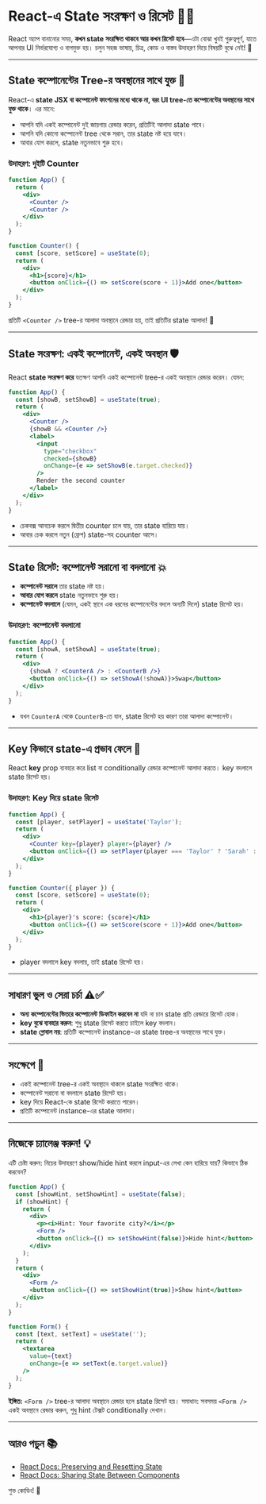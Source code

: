 # React-এ State সংরক্ষণ ও রিসেট 🧠🔄

React অ্যাপ বানানোর সময়, **কখন state সংরক্ষিত থাকবে আর কখন রিসেট হবে**—এটা বোঝা খুবই গুরুত্বপূর্ণ, যাতে আপনার UI নির্ভরযোগ্য ও বাগমুক্ত হয়। চলুন সহজ ভাষায়, চিত্র, কোড ও বাস্তব উদাহরণ দিয়ে বিষয়টি বুঝে নেই! 🚦

---

## State কম্পোনেন্টের Tree-র অবস্থানের সাথে যুক্ত 🌳

React-এ **state JSX বা কম্পোনেন্ট ফাংশনের মধ্যে থাকে না, বরং UI tree-তে কম্পোনেন্টের অবস্থানের সাথে যুক্ত থাকে**। এর মানে:

- আপনি যদি একই কম্পোনেন্ট দুই জায়গায় রেন্ডার করেন, প্রতিটিই আলাদা state পাবে।
- আপনি যদি কোনো কম্পোনেন্ট tree থেকে সরান, তার state নষ্ট হয়ে যাবে।
- আবার যোগ করলে, state নতুনভাবে শুরু হবে।

### উদাহরণ: দুইটি Counter

```jsx
function App() {
  return (
    <div>
      <Counter />
      <Counter />
    </div>
  );
}

function Counter() {
  const [score, setScore] = useState(0);
  return (
    <div>
      <h1>{score}</h1>
      <button onClick={() => setScore(score + 1)}>Add one</button>
    </div>
  );
}
```

প্রতিটি `<Counter />` tree-র আলাদা অবস্থানে রেন্ডার হয়, তাই প্রতিটির state আলাদা! 🧩

---

## State সংরক্ষণ: একই কম্পোনেন্ট, একই অবস্থান 🛡️

React **state সংরক্ষণ করে** যতক্ষণ আপনি একই কম্পোনেন্ট tree-র একই অবস্থানে রেন্ডার করেন। যেমন:

```jsx
function App() {
  const [showB, setShowB] = useState(true);
  return (
    <div>
      <Counter />
      {showB && <Counter />} 
      <label>
        <input
          type="checkbox"
          checked={showB}
          onChange={e => setShowB(e.target.checked)}
        />
        Render the second counter
      </label>
    </div>
  );
}
```

- চেকবক্স আনচেক করলে দ্বিতীয় counter চলে যায়, তার state হারিয়ে যায়।
- আবার চেক করলে নতুন (ফ্রেশ) state-সহ counter আসে।

---

## State রিসেট: কম্পোনেন্ট সরানো বা বদলানো 💥

- **কম্পোনেন্ট সরালে** তার state নষ্ট হয়।
- **আবার যোগ করলে** state নতুনভাবে শুরু হয়।
- **কম্পোনেন্ট বদলালে** (যেমন, একই স্থানে এক ধরনের কম্পোনেন্টের বদলে অন্যটি দিলে) state রিসেট হয়।

### উদাহরণ: কম্পোনেন্ট বদলানো

```jsx
function App() {
  const [showA, setShowA] = useState(true);
  return (
    <div>
      {showA ? <CounterA /> : <CounterB />}
      <button onClick={() => setShowA(!showA)}>Swap</button>
    </div>
  );
}
```

- যখন `CounterA` থেকে `CounterB`-তে যান, state রিসেট হয় কারণ তারা আলাদা কম্পোনেন্ট।

---

## Key কিভাবে state-এ প্রভাব ফেলে 🔑

React **key** prop ব্যবহার করে list বা conditionally রেন্ডার কম্পোনেন্ট আলাদা করতে। key বদলালে state রিসেট হয়।

### উদাহরণ: Key দিয়ে state রিসেট

```jsx
function App() {
  const [player, setPlayer] = useState('Taylor');
  return (
    <div>
      <Counter key={player} player={player} />
      <button onClick={() => setPlayer(player === 'Taylor' ? 'Sarah' : 'Taylor')}>Next player!</button>
    </div>
  );
}

function Counter({ player }) {
  const [score, setScore] = useState(0);
  return (
    <div>
      <h1>{player}'s score: {score}</h1>
      <button onClick={() => setScore(score + 1)}>Add one</button>
    </div>
  );
}
```

- player বদলালে key বদলায়, তাই state রিসেট হয়।

---

## সাধারণ ভুল ও সেরা চর্চা ⚠️✅

- **অন্য কম্পোনেন্টের ভিতরে কম্পোনেন্ট ডিফাইন করবেন না** যদি না চান state প্রতি রেন্ডারে রিসেট হোক।
- **key বুঝে ব্যবহার করুন**: শুধু state রিসেট করতে চাইলে key বদলান।
- **state গ্লোবাল নয়**: প্রতিটি কম্পোনেন্ট instance-এর state tree-র অবস্থানের সাথে যুক্ত।

---

## সংক্ষেপে 📝

- একই কম্পোনেন্ট tree-র একই অবস্থানে থাকলে state সংরক্ষিত থাকে।
- কম্পোনেন্ট সরানো বা বদলালে state রিসেট হয়।
- key দিয়ে React-কে state রিসেট করাতে পারেন।
- প্রতিটি কম্পোনেন্ট instance-এর state আলাদা।

---

## নিজেকে চ্যালেঞ্জ করুন! 💡

এটি চেষ্টা করুন: নিচের উদাহরণে show/hide hint করলে input-এর লেখা কেন হারিয়ে যায়? কিভাবে ঠিক করবেন?

```jsx
function App() {
  const [showHint, setShowHint] = useState(false);
  if (showHint) {
    return (
      <div>
        <p><i>Hint: Your favorite city?</i></p>
        <Form />
        <button onClick={() => setShowHint(false)}>Hide hint</button>
      </div>
    );
  }
  return (
    <div>
      <Form />
      <button onClick={() => setShowHint(true)}>Show hint</button>
    </div>
  );
}

function Form() {
  const [text, setText] = useState('');
  return (
    <textarea
      value={text}
      onChange={e => setText(e.target.value)}
    />
  );
}
```

**ইঙ্গিত:** `<Form />` tree-র আলাদা অবস্থানে রেন্ডার হলে state রিসেট হয়। সমাধান: সবসময় `<Form />` একই অবস্থানে রেন্ডার করুন, শুধু hint টেক্সট conditionally দেখান।

---

## আরও পড়ুন 📚
- [React Docs: Preserving and Resetting State](https://react.dev/learn/preserving-and-resetting-state)
- [React Docs: Sharing State Between Components](https://react.dev/learn/sharing-state-between-components)

শুভ কোডিং! 🎉
